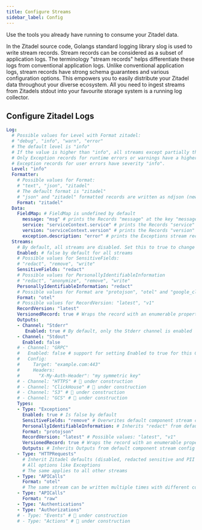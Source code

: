 ```yaml
---
title: Configure Streams
sidebar_label: Config
---
```


Use the tools you already have running to consume your Zitadel data.

In the Zitadel source code, Golangs standard logging library slog is used to write stream records.
Stream records can be considered as a subset of application logs.
The terminology "stream records" helps differentiate these logs from conventional application logs.
Unlike conventional application logs, stream records have strong schema guarantees and various configuration options.
This empowers you to easily distribute your Zitadel data throughout your diverse ecosystem.
All you need to ingest streams from Zitadels stdout into your favourite storage system is a running log collector.

## Configure Zitadel Logs

```yaml
Log:
  # Possible values for Level with Format zitadel:
  # "debug", "info", "warn", "error"
  # The default level is "info"
  # If the value is higher than "info", all streams except partially the Exceptions stream are disabled.
  # Only Exception records for runtime errors or warnings have a higher severity than "info",
  # Exception records for user errors have severity "info".
  Level: "info"
  Formatter:
    # Possible values for Format:
    # "text", "json", "zitadel"
    # The default format is "zitadel"
    # "json" and "zitadel" formatted records are written as ndjson (newline delimited JSON)
    Format: "zitadel"
  Data:
    FieldMap: # FieldMap is undefined by default
      message: "msg" # prints the Records "message" at the key "message"
      service: "serviceContext.service" # prints the Records "service" field in a group "serviceContext" at the "service" key
      version: "serviceContext.version" # prints the Records "version" field in a group "serviceContext" at the "version" key
      exception.description: "error" # prints the Exceptions stream records "description" field at the root level at the "error" key
  Streams:
    # By default, all streams are disabled. Set this to true to change this default for all streams.
    Enabled: # false by default for all streams
    # Possible values for SensitiveFields:
    # "redact", "remove", "write"
    SensitiveFields: "redact"
    # Possible values for PersonallyIdentifiableInformation
    # "redact", "anonymize", "remove", "write"
    PersonallyIdentifiableInformation: "redact"
    # Possible values for Format are "protojson", "otel" and "google_cloud_logging". Default is "protojson"
    Format: "otel"
    # Possible values for RecordVersion: "latest", "v1"
    RecordVersion: "latest"
    VersionedRecord: true # Wraps the record with an enumerable property key indicating the records version. Is true by default.
    Outputs:
    - Channel: "Stderr"
       Enabled: true # By default, only the Stderr channel is enabled
    - Channel: "Stdout"
      Enabled: false
    # - Channel: "GRPC"
    #   Enabled: false # support for setting Enabled to true for this Channel is 🚧 under construction
    #   Config:
    #     Target: "example.com:443"
    #     Headers:
    #       "X-My-Auth-Header": "my symmetric key"
    # - Channel: "HTTPS" # 🚧 under construction
    # - Channel: "ClickHouse" # 🚧 under construction
    # - Channel: "S3" # 🚧 under construction
    # - Channel: "GCS" # 🚧 under construction
    Types:
    - Type: "Exceptions"
      Enabled: true # Is false by default
      SensitiveFields: "remove" # Overwrites default component stream config value of "redact"
      PersonallyIdentifiableInformation: # Inherits "redact" from default component stream config
      Format: "protojson"
      RecordVersion: "latest" # Possible values: "latest", "v1"
      VersionedRecord: true # Wraps the record with an enumerable property key indicating the records version. Is true by default.
      Outputs: # Inherits Outputs from default component stream config
    - Type: "HTTPRequests"
      # Inherit Zitadel defaults (disabled, redacted sensitive and PII data to stdout)
      # All options like Exceptions
      # The same applies to all other streams
    - Type: "APICalls"
      Format: "otel"
      # The same stream can be written multiple times with different configurations
    - Type: "APICalls"
      Format: "raw"
    - Type: "Authentications"
    - Type: "Authorizations"
    # - Type: "Events" # 🚧 under construction
    # - Type: "Actions" # 🚧 under construction
```
